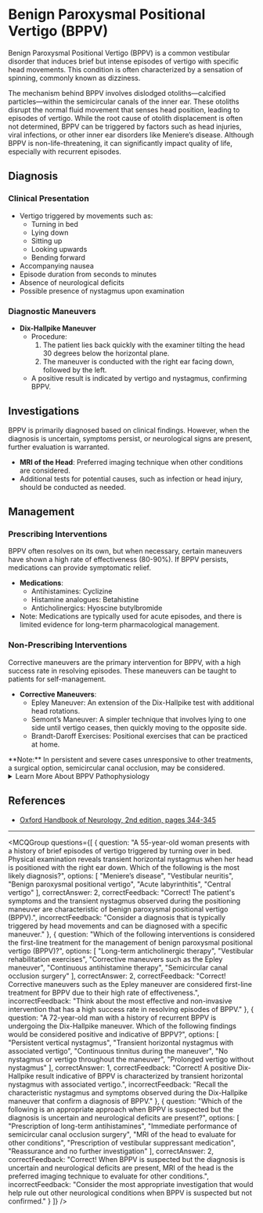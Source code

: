 
# Benign Paroxysmal Positional Vertigo (BPPV)

Benign Paroxysmal Positional Vertigo (BPPV) is a common vestibular disorder that induces brief but intense episodes of vertigo with specific head movements. This condition is often characterized by a sensation of spinning, commonly known as dizziness.

The mechanism behind BPPV involves dislodged otoliths—calcified particles—within the semicircular canals of the inner ear. These otoliths disrupt the normal fluid movement that senses head position, leading to episodes of vertigo. While the root cause of otolith displacement is often not determined, BPPV can be triggered by factors such as head injuries, viral infections, or other inner ear disorders like Meniere’s disease. Although BPPV is non-life-threatening, it can significantly impact quality of life, especially with recurrent episodes.

## Diagnosis

### Clinical Presentation
- Vertigo triggered by movements such as:
  - Turning in bed
  - Lying down
  - Sitting up
  - Looking upwards
  - Bending forward
- Accompanying nausea
- Episode duration from seconds to minutes
- Absence of neurological deficits
- Possible presence of nystagmus upon examination

### Diagnostic Maneuvers
- **Dix-Hallpike Maneuver**
  - Procedure:
    1. The patient lies back quickly with the examiner tilting the head 30 degrees below the horizontal plane.
    2. The maneuver is conducted with the right ear facing down, followed by the left.
  - A positive result is indicated by vertigo and nystagmus, confirming BPPV.

## Investigations

BPPV is primarily diagnosed based on clinical findings. However, when the diagnosis is uncertain, symptoms persist, or neurological signs are present, further evaluation is warranted.

- **MRI of the Head**: Preferred imaging technique when other conditions are considered.
- Additional tests for potential causes, such as infection or head injury, should be conducted as needed.

## Management

### Prescribing Interventions
BPPV often resolves on its own, but when necessary, certain maneuvers have shown a high rate of effectiveness (80-90%). If BPPV persists, medications can provide symptomatic relief.

- **Medications**:
  - Antihistamines: Cyclizine
  - Histamine analogues: Betahistine
  - Anticholinergics: Hyoscine butylbromide
- Note: Medications are typically used for acute episodes, and there is limited evidence for long-term pharmacological management.

### Non-Prescribing Interventions
Corrective maneuvers are the primary intervention for BPPV, with a high success rate in resolving episodes. These maneuvers can be taught to patients for self-management.

- **Corrective Maneuvers**:
  - Epley Maneuver: An extension of the Dix-Hallpike test with additional head rotations.
  - Semont’s Maneuver: A simpler technique that involves lying to one side until vertigo ceases, then quickly moving to the opposite side.
  - Brandt-Daroff Exercises: Positional exercises that can be practiced at home.

<Callout emoji="📢">
**Note:** In persistent and severe cases unresponsive to other treatments, a surgical option, semicircular canal occlusion, may be considered.
</Callout>

<details>
<summary>Learn More About BPPV Pathophysiology</summary>

BPPV occurs when otoliths in the inner ear's semicircular canals shift, leading to abnormal stimulation of the vestibular system. This can result in the brain receiving incorrect information about the body's position in space, causing the sensation of spinning or vertigo.

</details>

## References

- [Oxford Handbook of Neurology, 2nd edition, pages 344-345](#)

---

<MCQGroup questions={[
  {
    question: "A 55-year-old woman presents with a history of brief episodes of vertigo triggered by turning over in bed. Physical examination reveals transient horizontal nystagmus when her head is positioned with the right ear down. Which of the following is the most likely diagnosis?",
    options: [
      "Meniere’s disease",
      "Vestibular neuritis",
      "Benign paroxysmal positional vertigo",
      "Acute labyrinthitis",
      "Central vertigo"
    ],
    correctAnswer: 2,
    correctFeedback: "Correct! The patient's symptoms and the transient nystagmus observed during the positioning maneuver are characteristic of benign paroxysmal positional vertigo (BPPV).",
    incorrectFeedback: "Consider a diagnosis that is typically triggered by head movements and can be diagnosed with a specific maneuver."
  },
  {
    question: "Which of the following interventions is considered the first-line treatment for the management of benign paroxysmal positional vertigo (BPPV)?",
    options: [
      "Long-term anticholinergic therapy",
      "Vestibular rehabilitation exercises",
      "Corrective maneuvers such as the Epley maneuver",
      "Continuous antihistamine therapy",
      "Semicircular canal occlusion surgery"
    ],
    correctAnswer: 2,
    correctFeedback: "Correct! Corrective maneuvers such as the Epley maneuver are considered first-line treatment for BPPV due to their high rate of effectiveness.",
    incorrectFeedback: "Think about the most effective and non-invasive intervention that has a high success rate in resolving episodes of BPPV."
  },
  {
    question: "A 72-year-old man with a history of recurrent BPPV is undergoing the Dix-Hallpike maneuver. Which of the following findings would be considered positive and indicative of BPPV?",
    options: [
      "Persistent vertical nystagmus",
      "Transient horizontal nystagmus with associated vertigo",
      "Continuous tinnitus during the maneuver",
      "No nystagmus or vertigo throughout the maneuver",
      "Prolonged vertigo without nystagmus"
    ],
    correctAnswer: 1,
    correctFeedback: "Correct! A positive Dix-Hallpike result indicative of BPPV is characterized by transient horizontal nystagmus with associated vertigo.",
    incorrectFeedback: "Recall the characteristic nystagmus and symptoms observed during the Dix-Hallpike maneuver that confirm a diagnosis of BPPV."
  },
  {
    question: "Which of the following is an appropriate approach when BPPV is suspected but the diagnosis is uncertain and neurological deficits are present?",
    options: [
      "Prescription of long-term antihistamines",
      "Immediate performance of semicircular canal occlusion surgery",
      "MRI of the head to evaluate for other conditions",
      "Prescription of vestibular suppressant medication",
      "Reassurance and no further investigation"
    ],
    correctAnswer: 2,
    correctFeedback: "Correct! When BPPV is suspected but the diagnosis is uncertain and neurological deficits are present, MRI of the head is the preferred imaging technique to evaluate for other conditions.",
    incorrectFeedback: "Consider the most appropriate investigation that would help rule out other neurological conditions when BPPV is suspected but not confirmed."
  }
]} />